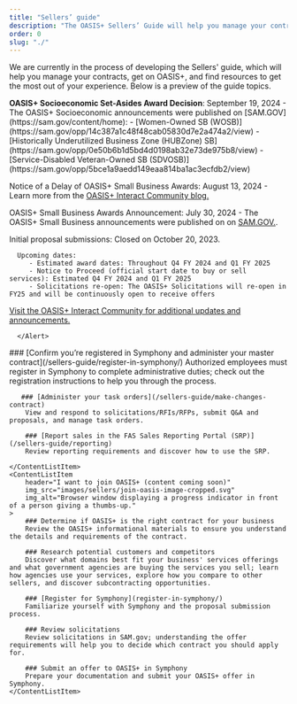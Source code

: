 ```yaml
---
title: "Sellers’ guide"
description: "The OASIS+ Sellers’ Guide will help you manage your contracts and get on OASIS+. Find resources for every part of your journey."
order: 0
slug: "./"
---
```



We are currently in the process of developing the Sellers' guide, which will help you manage your contracts, get on OASIS+, and find resources to get the most out of your experience. 
Below is a preview of the guide topics. 

   <Alert heading="Announcements and upcoming dates">
<strong>OASIS+ Socioeconomic Set-Asides Award Decision</strong>: September 19, 2024 - The OASIS+ Socioeconomic announcements were published on [SAM.GOV](https://sam.gov/content/home):
        - [Women-Owned SB (WOSB)](https://sam.gov/opp/14c387a1c48f48cab05830d7e2a474a2/view)
        - [Historically Underutilized Business Zone (HUBZone) SB](https://sam.gov/opp/0e50b6b1d5bd4d0198ab32e73de975b8/view)
        - [Service-Disabled Veteran-Owned SB (SDVOSB)](https://sam.gov/opp/5bce1a9aedd149eaa814ba1ac3ecfdb2/view)

Notice of a Delay of OASIS+ Small Business Awards: August 13, 2024  - Learn more from the [OASIS+ Interact Community blog.](https://buy.gsa.gov/interact/community/196/activity-feed)

OASIS+ Small Business Awards Announcement: July 30, 2024 - The OASIS+ Small Business announcements were published on on [SAM.GOV.](https://sam.gov/opp/ccc8988feb9c4823a584353dbde0b3db/view).  

Initial proposal submissions: Closed on October 20, 2023.


      Upcoming dates: 
         - Estimated award dates: Throughout Q4 FY 2024 and Q1 FY 2025       
         - Notice to Proceed (official start date to buy or sell services): Estimated Q4 FY 2024 and Q1 FY 2025
         - Solicitations re-open: The OASIS+ Solicitations will re-open in FY25​ and will be continuously open to receive offers​

   [Visit the OASIS+ Interact Community for additional updates and announcements.](https://buy.gsa.gov/interact/community/196/activity-feed) 
      
      </Alert>

<ContentList>
    <ContentListItem 
        header="I have an OASIS+ contract" 
        img_src="images/sellers/have-a-contract-image.svg"
        img_alt="Person standing amidst a series of charts and graphs."    
    >
        ### [Confirm you’re registered in Symphony and administer your master contract](/sellers-guide/register-in-symphony/)  
        Authorized employees must register in Symphony to complete administrative duties; check out the registration instructions to help you through the process.

       ### [Administer your task orders](/sellers-guide/make-changes-contract) 
        View and respond to solicitations/RFIs/RFPs, submit Q&A and proposals, and manage task orders.

        ### [Report sales in the FAS Sales Reporting Portal (SRP)](/sellers-guide/reporting) 
        Review reporting requirements and discover how to use the SRP.

    </ContentListItem>
    <ContentListItem 
        header="I want to join OASIS+ (content coming soon)" 
        img_src="images/sellers/join-oasis-image-cropped.svg"
        img_alt="Browser window displaying a progress indicator in front of a person giving a thumbs-up."
    >
        ### Determine if OASIS+ is the right contract for your business  
        Review the OASIS+ informational materials to ensure you understand the details and requirements of the contract.

        ### Research potential customers and competitors  
        Discover what domains best fit your business' services offerings and what government agencies are buying the services you sell; learn how agencies use your services, explore how you compare to other sellers, and discover subcontracting opportunities.

        ### [Register for Symphony](register-in-symphony/)  
        Familiarize yourself with Symphony and the proposal submission process. 

        ### Review solicitations    
        Review solicitations in SAM.gov; understanding the offer requirements will help you to decide which contract you should apply for.

        ### Submit an offer to OASIS+ in Symphony 
        Prepare your documentation and submit your OASIS+ offer in Symphony. 
    </ContentListItem>

</ContentList>

